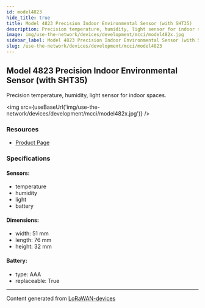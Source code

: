 ```yaml
---
id: model4823
hide_title: true
title: Model 4823 Precision Indoor Environmental Sensor (with SHT35)
description: Precision temperature, humidity, light sensor for indoor spaces.
image: img/use-the-network/devices/development/mcci/model482x.jpg
sidebar_label: Model 4823 Precision Indoor Environmental Sensor (with SHT35)
slug: /use-the-network/devices/development/mcci/model4823
---
```



## Model 4823 Precision Indoor Environmental Sensor (with SHT35)

Precision temperature, humidity, light sensor for indoor spaces.

<img src={useBaseUrl('img/use-the-network/devices/development/mcci/model482x.jpg')} />

### Resources

- [Product Page](https://mcci.io/m4821)

### Specifications

#### Sensors:

- temperature
- humidity
- light
- battery

#### Dimensions:

- width: 51 mm
- length: 76 mm
- height: 32 mm

#### Battery:

- type: AAA
- replaceable: True

---

Content generated from [LoRaWAN-devices](https://github.com/TheThingsNetwork/lorawan-devices)
